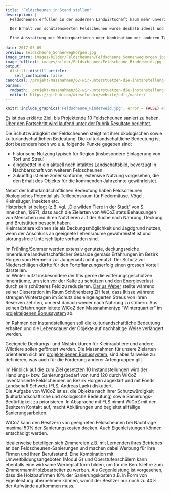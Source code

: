 ```yaml
---
title: 'Feldscheunen in Stand stellen'
description: |
  Feldscheunen erfüllen in der modernen Landwirtschaft kaum mehr unverzichtbare Funktionen und ihr Unterhalt wird vernachlässigt, so dass sie zerfallen. 
  
  Der Erhalt von schützenswerten Feldscheunen wurde deshalb ideell und finanziell unterstützt. 
    
  Eine Ausstattung mit Winterquartieren oder Kombination mit anderen Typen von Kleinstrukturen wurde ebenfalls gefördert.
  
date: 2017-05-09
preview: Feldscheune_SonnenwegHorgen.jpg
image_intro: images/bilder/Feldscheunen/Feldscheune_SonnenwegHorgen.jpg
image_fulltext: images/bilder/Feldscheunen/Feldscheune_Rinderweid.jpg
output:
  distill::distill_article:
    self_contained: false
canonical: /projekt/massnahmen/62-wir-unterstuetzen-die-instanstellung-von-feldscheunen
params:
  rmdpath: _projekt-massnahmen/62-wir-unterstuetzen-die-instanstellung-/62-wir-unterstuetzen-die-instanstellung-.Rmd
  editurl: https://github.com/wieselundco/website/edit/master/
---
```



```r
knitr::include_graphics('Feldscheune_Rinderweid.jpg', error = FALSE) #images/bilder/Feldscheunen/Feldscheune_Rinderweid.jpg
```

Es ist das erklärte Ziel, bis Projektende 10 Feldscheunen saniert zu
haben. [Über den Fortschritt wird laufend unter der Rubrik Resultate
berichtet.](projekt/resultate)

Die Schutzwürdigkeit der Feldscheunen steigt mit ihrer ökologischen
sowie kulturlandschaftlichen Bedeutung. Die kulturlandschaftliche
Bedeutung ist dort besonders hoch wo u.a. folgende Punkte gegeben sind:

-   historische Nutzung typisch für Region (insbesondere Einlagerung von
    Torf und Streu)
-   eingebettet in ein aktuell noch intaktes Landschaftsbild, bevorzugt
    in Nachbarschaft von weiteren Feldscheunen.
-   zukünftig ist eine zonenkonforme, extensive Nutzung vorgesehen, die
    den Erhalt des Objekts für die kommenden Jahrzehnte gewährleistet.

Nebst der kulturlandschaftlichen Bedeutung haben Feldscheunen
ökologisches Potential als Teillebensraum für Fledermäuse, Vögel,
Kleinsäuger, Insekten etc.  
Historisch ist belegt (z.B. vgl. „Die wilden Tiere in der Stadt“ von
S. Inneichen, 1997), dass auch die Zielarten von WiCoZ stets Behausungen
von Menschen und ihren Nutztieren auf der Suche nach Nahrung, Deckung
und Brutstätten besucht haben.  
Kleinraubtiere können sie als Deckungsmöglichkeit und Jagdgrund nutzen,
wenn der Anschluss an geeignete Lebensräume gewährleistet ist und
störungsfreie Unterschlüpfe vorhanden sind. 

Im Frühling/Sommer werden extensiv genutzte, deckungsreiche Innenräume
landwirtschaftlicher Gebäude gemäss Erfahrungen im Bezirk Horgen vom
Hermelin zur Jungenaufzucht genutzt. Der Schutz vor Niederschlägen
dürfte für den Fortpflanzungserfolg einen grossen Vorteil darstellen.   
Im Winter nutzt insbesondere der Iltis gerne die witterungsgeschützen
Innenräume, um sich vor der Kälte zu schützen und den Energieverlust
durch sein schütteres Feld zu reduzieren. [Darius
Weber](http://www.dariusweber.ch/) stellte während seiner Dissertation
im Raum Schönenberg ZH fest, dass Iltisse während strengen Wintertagen
im Schutz des eingelagerten Streus von ihren Reserven zehrten, um erst
danach wieder nach Nahrung zu stöbern. Aus seinen Erfahrungen leitete
WiCoZ den Massnahmentyp "Winterquartier" im [projekteigenen
Bonussystem](images/dokumente/Bonussystem_WiCoZ.pdf) ab.

 

Im Rahmen der Instandstellungen soll die kulturlandschaftliche Bedeutung
erhalten und die Lebensdauer der Objekte auf nachhaltige Weise
verlängert werden. 

Geeignete Deckungs- und Niststrukturen für Kleinraubtiere und andere
Wildtiere sollen gefördert werden. Die Massnahmen für unsere Zielarten
orientieren sich am [projekteigenen
Bonussystem](images/dokumente/Bonussystem_WiCoZ.pdf), sind aber
fallweise zu definieren, was auch für die Förderung anderer Artengruppen
gilt. 

 

Im Hinblick auf die zum Ziel gesetzten 10 Instandstellungen wird der
Handlungs- bzw. Sanierungsbedarf von rund 120 durch WiCoZ
inventarisierte Feldscheunen im Bezirk Horgen abgeklärt und mit Fonds
Landschaft Schweiz (FLS, Andreas Lack) diskutiert.  
Die Aufgabe von WiCoZ ist es, die Objekte nach ihrer Schutzwürdigkeit
(kulturlandschaftliche und ökologische Bedeutung)
sowie Sanierungs-Bedürftigkeit zu priorisieren. In Absprache mit FLS
nimmt WiCoZ mit den Besitzern Kontakt auf, macht Abklärungen und
begleitet allfällige Sanierungsarbeiten.

WiCoZ kann den Besitzern von geeigneten Feldscheunen bei Nachfrage
maximal 50% der Sanierungskosten decken. Auch Eigenleistungen können
entschädigt werden.

Idealerweise beteiligen sich Zimmereien z.B. mit Lernenden ihres
Betriebes an den Feldscheunen-Sanierungen und machen dabei Werbung für
ihre Firmen und ihren Berufsstand. Eine Kombination mit
Umweltbildungsangeboten (Modul G) und Oberstufenschülern kann ebenfalls
eine wirksame Werbeplattform bilden, um für die Berufslehre zum
Zimmermann/Holzbearbeiter zu werben. Als Gegenleistung ist vorgesehen,
dass die Holzbaufirmen 10% der Sanierungskosten z.B. in Form von
Eigenleistung übernehmen können, womit der Besitzer nur noch zu 40% der
Aufwände aufkommen muss.



<!--http://wieselundco.ch/projekt/massnahmen/62-wir-unterstuetzen-die-instanstellung-von-feldscheunen-->
